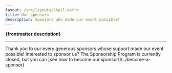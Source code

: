 ```yaml
---
layout: /src/layouts/Shell.astro
title: Our sponsors
description: Sponsors who made our event possible!
---
```


<div class="p-section p-strip is-shallow">
    <div class="row">
    <b>{frontmatter.description}</b>
    <hr class="p-rule"/>
    Thank you to our every generous sponsors whose support made our event possible!
    Interested to sponsor us? The Sponsorship Program is currently closed, but you can [see how to become our sponsor!](../become-a-sponsor)
    </div>
</div>
<Sponsors/>